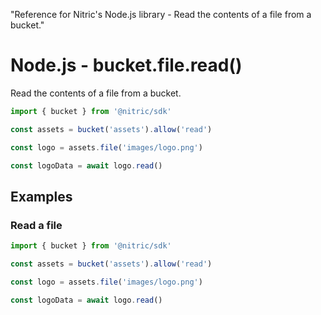   "Reference for Nitric's Node.js library - Read the contents of a file from a bucket."

# Node.js - bucket.file.read()

Read the contents of a file from a bucket.

```javascript
import { bucket } from '@nitric/sdk'

const assets = bucket('assets').allow('read')

const logo = assets.file('images/logo.png')

const logoData = await logo.read()
```

## Examples

### Read a file

```javascript
import { bucket } from '@nitric/sdk'

const assets = bucket('assets').allow('read')

const logo = assets.file('images/logo.png')

const logoData = await logo.read()
```
